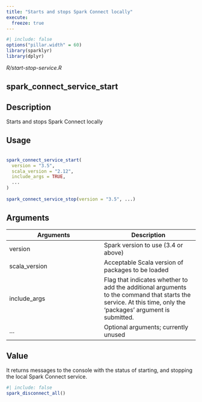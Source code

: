 ```yaml
---
title: "Starts and stops Spark Connect locally"
execute:
  freeze: true
---
```


```r
#| include: false
options("pillar.width" = 60)
library(sparklyr) 
library(dplyr)
```

*R/start-stop-service.R*

## spark_connect_service_start

## Description
 Starts and stops Spark Connect locally 


## Usage
```r
 
spark_connect_service_start( 
  version = "3.5", 
  scala_version = "2.12", 
  include_args = TRUE, 
  ... 
) 
 
spark_connect_service_stop(version = "3.5", ...) 
```

## Arguments
|Arguments|Description|
|---|---|
| version | Spark version to use (3.4 or above) |
| scala_version | Acceptable Scala version of packages to be loaded |
| include_args | Flag that indicates whether to add the additional arguments to the command that starts the service. At this time, only the 'packages' argument is submitted. |
| ... | Optional arguments; currently unused |



## Value
 It returns messages to the console with the status of starting, and stopping the local Spark Connect service. 





```r
#| include: false
spark_disconnect_all()
```
